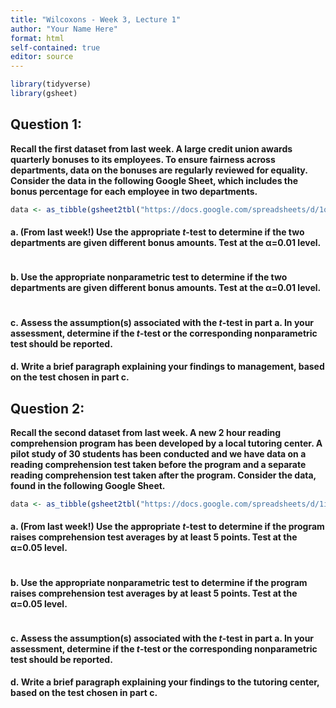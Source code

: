 ```yaml
---
title: "Wilcoxons - Week 3, Lecture 1"
author: "Your Name Here"
format: html
self-contained: true
editor: source
---
```


```r
library(tidyverse)
library(gsheet)
```

## Question 1:

**Recall the first dataset from last week. A large credit union awards quarterly bonuses to its employees. To ensure fairness across departments, data on the bonuses are regularly reviewed for equality. Consider the data in the following Google Sheet, which includes the bonus percentage for each employee in two departments.**

```r
data <- as_tibble(gsheet2tbl("https://docs.google.com/spreadsheets/d/1q0Ouhr6hGBDp-5oyQuYGcsWTLrsayywVHJS7o17Sm6Y/edit?usp=sharing"))
```

#### a. (From last week!) Use the appropriate *t*-test to determine if the two departments are given different bonus amounts. Test at the &alpha;=0.01 level.

```r

```

#### b. Use the appropriate nonparametric test to determine if the two departments are given different bonus amounts. Test at the &alpha;=0.01 level.

```r

```

#### c. Assess the assumption(s) associated with the *t*-test in part a. In your assessment, determine if the *t*-test or the corresponding nonparametric test should be reported.

#### d. Write a brief paragraph explaining your findings to management, based on the test chosen in part c.

## Question 2: 

**Recall the second dataset from last week. A new 2 hour reading comprehension program has been developed by a local tutoring center. A pilot study of 30 students has been conducted and we have data on a reading comprehension test taken before the program and a separate reading comprehension test taken after the program. Consider the data, found in the following Google Sheet.**

```r
data <- as_tibble(gsheet2tbl("https://docs.google.com/spreadsheets/d/1ijxX7c6qcFAw-r_mNSxC-Ps5b5njw-WtE4RcxPTySXU/edit?usp=sharing"))
```

#### a. (From last week!) Use the appropriate *t*-test to determine if the program raises comprehension test averages by at least 5 points. Test at the &alpha;=0.05 level.

```r

```

#### b. Use the appropriate nonparametric test to determine if the program raises comprehension test averages by at least 5 points. Test at the &alpha;=0.05 level.

```r

```

#### c. Assess the assumption(s) associated with the *t*-test in part a. In your assessment, determine if the *t*-test or the corresponding nonparametric test should be reported.

#### d. Write a brief paragraph explaining your findings to the tutoring center, based on the test chosen in part c.










